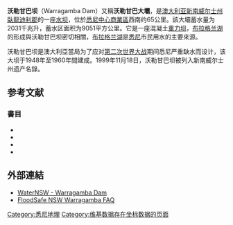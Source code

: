 {{NoteTA
|G1=PoliticiansUK
|G2=Country
}}
{{Expand language|1=en|time=2021-03-22T12:11:47+00:00}}
{{Infobox dam
| name                 = 沃勒甘巴坝
| image                =  Warragamba_Dam.jpg
| image_size           = 250
| image_caption        = 沃勒甘巴坝外觀
| location_map_caption = Location of the Warragamba Dam<br/>in [[New_South_Wales|New South Wales]]
| coordinates          = {{coord|33|52|59|S|150|35|44|E|type:landmark_region:AU-NSW|display=inline,title}}
| country              = {{澳大利亞}}
| location             = 沃勒甘巴鎮, [[新南威爾斯州|新南威爾斯州]]
| purpose              = 水庫
| status               = O
| construction_began   = {{Start date and age|1948}}
| opening              = {{Start date and age|df=yes|1960|10|14}}
| demolished           = 
| cost                 = 
| owner                = WaterNSW
| dam_type             = G
| dam_crosses          = 沃勒甘巴河
| dam_height_foundation=
| dam_height_thalweg   =
| dam_length           = {{convert|351|m|abbr=on}}
| dam_elevation_crest  =
| dam_width_crest      = 
| dam_width_base       = {{convert|104|m|abbr=on}}
| dam_volume           = {{convert|3000000|t|ST LT|lk=on|abbr=off}}
| spillway_count       = 2
| spillway_type        = 帶有五個閘門和一個中央滾筒的受控滑槽溢洪道；<br />自動操作
| spillway_capacity    = 
| res_name             = 布拉戈朗湖
| res_capacity_total   = {{convert|2031|GL|impgal USgal|abbr=on}}
| res_capacity_active  = 
| res_capacity_inactive=
| res_catchment        = {{convert|9051|km2|abbr=on}}
| res_surface          = {{convert|75|km2|abbr=on}}
| res_max_length       = {{convert|52|km|abbr=on}}
| res_max_width        = 
| res_max_depth        = {{convert|105|m|abbr=on}}
| res_elevation        = {{convert|180|m|abbr=on}}
| res_tidal_range      = 
| plant_operator       = Eraring Energy
| plant_commission     = {{Start date and age|1959}}
| plant_decommission   = 
| plant_type           = C
| plant_turbines       = 1
| plant_capacity       = 50 [[Megawatt|MW]]
| plant_annual_gen     = 
| website              = {{URL|http://www.waternsw.com.au/supply/visit/warragamba-dam|Warragamba Dam}} at WaterNSW
| location_map         = New South Wales
| location_map_size    = 
| dam_height           = {{convert|142|m|abbr=on}}
| extra                = 
}}
'''沃勒甘巴坝'''（Warragamba Dam）又稱'''沃勒甘巴大壩'''，是[[澳大利亚|澳大利亚]][[新南威尔士州|新南威尔士州]][[臥龍迪利郡|臥龍迪利郡]]的一座[[水坝|水坝]]，位於[[悉尼中心商業區|悉尼中心商業區]]西南约65公里。該大壩蓄水量为2031千兆升，蓄水区面积为9051平方公里。它是一座混凝土[[重力坝|重力坝]]，[[布拉格兰湖|布拉格兰湖]]的形成與沃勒甘巴坝密切相關，[[布拉格兰湖|布拉格兰湖]]是[[悉尼|悉尼]]市民用水的主要來源。

沃勒甘巴坝是澳大利亞當局为了应对[[第二次世界大战|第二次世界大战]]期间悉尼严重缺水而设计，该大坝于1948年至1960年間建成。1999年11月18日，沃勒甘巴坝被列入新南威尔士州遗产名錄。

==参考文献==
=== 書目 ===
* {{cite web|date=2007|title=Warragamba Dam|url=http://www.visitnsw.com.au/Operator.aspx?ProductId=9019607}}
* {{cite web|author=Attraction Homepage|date=2007|title=Warragamba Dam|url=http://www.sca.nsw.gov.au/recreation/warrafact.html|access-date=2021-11-11|archive-date=2007-08-29|archive-url=https://web.archive.org/web/20070829135832/http://www.sca.nsw.gov.au/recreation/warrafact.html|dead-url=no}}
* {{cite book|last=Johnson|first=Dianne|date=2009|title='The Katoomba Gully People's resistance to dispossession' in History Council of NSW Bulletin, Winter}}
* {{cite book|author=Graham Brooks and Associates Pty Ltd|date=1996|title=Sydney Water Heritage Study|number=125196}}

== 外部連結 ==
{{Commonscat-inline}}
* [http://www.waternsw.com.au/supply/visit/warragamba-dam WaterNSW - Warragamba Dam] {{Wayback|url=http://www.waternsw.com.au/supply/visit/warragamba-dam |date=20211211000451 }}
* [http://www.floodsafe.nsw.gov.au/faq_warragamba.html FloodSafe NSW Warragamba FAQ] {{Wayback|url=http://www.floodsafe.nsw.gov.au/faq_warragamba.html |date=20040830080645 }}
{{reflist}}

{{悉尼地標}}
[[Category:悉尼地理|Category:悉尼地理]]
[[Category:维基数据存在坐标数据的页面|Category:维基数据存在坐标数据的页面]]